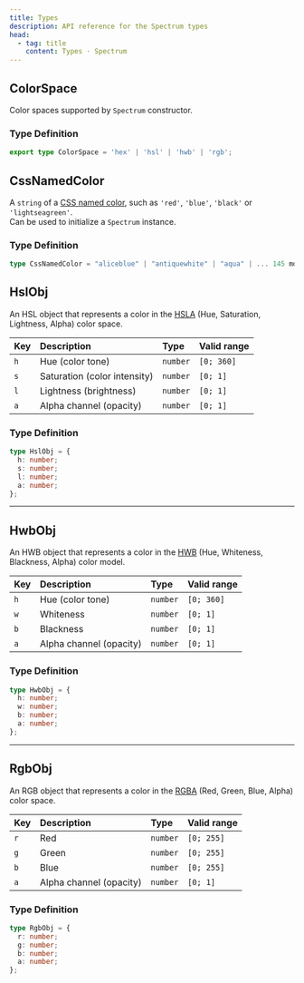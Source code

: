 ```yaml
---
title: Types
description: API reference for the Spectrum types
head:
  - tag: title
    content: Types · Spectrum
---
```



## ColorSpace

[<Icon name="github" size='1.5rem' color="var(--github-icon-color)" />](https://github.com/Linkerin/spectrum/blob/main/src/spectrum.types.ts#L13)

Color spaces supported by `Spectrum` constructor.

### Type Definition

```ts
export type ColorSpace = 'hex' | 'hsl' | 'hwb' | 'rgb';
```

## CssNamedColor

[<Icon name="github" size='1.5rem' color="var(--github-icon-color)" />](https://github.com/Linkerin/spectrum/blob/main/src/spectrum.types.ts#L17)

A `string` of a
[CSS named color](https://developer.mozilla.org/en-US/docs/Web/CSS/named-color),
such as `'red'`, `'blue'`, `'black'` or `'lightseagreen'`.  
Can be used to initialize a `Spectrum` instance.

### Type Definition

```ts
type CssNamedColor = "aliceblue" | "antiquewhite" | "aqua" | ... 145 more ... | "yellowgreen"
```

## HslObj

[<Icon name="github" size='1.5rem' color="var(--github-icon-color)" />](https://github.com/Linkerin/spectrum/blob/main/src/spectrum.types.ts#L23)

An HSL object that represents a color in the
[HSLA](https://en.wikipedia.org/wiki/HSL_and_HSV) (Hue, Saturation, Lightness,
Alpha) color space.

| Key | Description                  | Type     | Valid range |
| :-- | :--------------------------- | :------- | :---------- |
| `h` | Hue (color tone)             | `number` | `[0; 360]`  |
| `s` | Saturation (color intensity) | `number` | `[0; 1]`    |
| `l` | Lightness (brightness)       | `number` | `[0; 1]`    |
| `a` | Alpha channel (opacity)      | `number` | `[0; 1]`    |

### Type Definition

```ts
type HslObj = {
  h: number;
  s: number;
  l: number;
  a: number;
};
```

---

## HwbObj

[<Icon name="github" size='1.5rem' color="var(--github-icon-color)" />](https://github.com/Linkerin/spectrum/blob/main/src/spectrum.types.ts#L34)

An HWB object that represents a color in the
[HWB](https://en.wikipedia.org/wiki/HWB_color_model) (Hue, Whiteness, Blackness,
Alpha) color model.

| Key | Description             | Type     | Valid range |
| :-- | :---------------------- | :------- | :---------- |
| `h` | Hue (color tone)        | `number` | `[0; 360]`  |
| `w` | Whiteness               | `number` | `[0; 1]`    |
| `b` | Blackness               | `number` | `[0; 1]`    |
| `a` | Alpha channel (opacity) | `number` | `[0; 1]`    |

### Type Definition

```ts
type HwbObj = {
  h: number;
  w: number;
  b: number;
  a: number;
};
```

---

## RgbObj

[<Icon name="github" size='1.5rem' color="var(--github-icon-color)" />](https://github.com/Linkerin/spectrum/blob/main/src/spectrum.types.ts#L50)

An RGB object that represents a color in the
[RGBA](https://en.wikipedia.org/wiki/RGBA_color_model) (Red, Green, Blue, Alpha)
color space.

| Key | Description             | Type     | Valid range |
| :-- | :---------------------- | :------- | :---------- |
| `r` | Red                     | `number` | `[0; 255]`  |
| `g` | Green                   | `number` | `[0; 255]`  |
| `b` | Blue                    | `number` | `[0; 255]`  |
| `a` | Alpha channel (opacity) | `number` | `[0; 1]`    |

### Type Definition

```ts
type RgbObj = {
  r: number;
  g: number;
  b: number;
  a: number;
};
```
